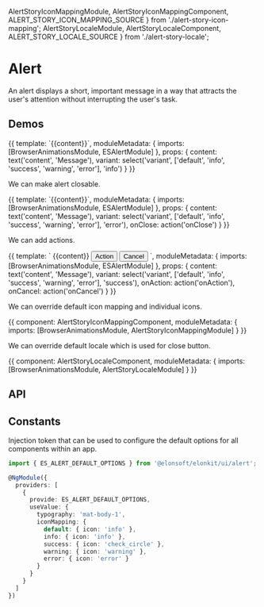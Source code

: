 



  AlertStoryIconMappingModule,
  AlertStoryIconMappingComponent,
  ALERT_STORY_ICON_MAPPING_SOURCE
} from './alert-story-icon-mapping';
  AlertStoryLocaleModule,
  AlertStoryLocaleComponent,
  ALERT_STORY_LOCALE_SOURCE
} from './alert-story-locale';

<Meta title='UI/Alert' decorators={[withKnobs]} />

# Alert

An alert displays a short, important message in a way that attracts the user's attention without
interrupting the user's task.

## Demos

<Canvas source={ALERT_STORY_BASIC_SOURCE}>
  <Story name='Basic' height='100px'>
    {{
      template: `<es-alert [variant]="variant">{{content}}</es-alert>`,
      moduleMetadata: {
        imports: [BrowserAnimationsModule, ESAlertModule]
      },
      props: {
        content: text('content', 'Message'),
        variant: select('variant', ['default', 'info', 'success', 'warning', 'error'], 'info')
      }
    }}
  </Story>
</Canvas>

We can make alert closable.

<Canvas source={ALERT_STORY_CLOSABLE_SOURCE}>
  <Story name='Closable' height='100px'>
    {{
      template: `<es-alert [variant]="variant" closable (closed)="onClose()">{{content}}</es-alert>`,
      moduleMetadata: {
        imports: [BrowserAnimationsModule, ESAlertModule]
      },
      props: {
        content: text('content', 'Message'),
        variant: select('variant', ['default', 'info', 'success', 'warning', 'error'], 'error'),
        onClose: action('onClose')
      }
    }}
  </Story>
</Canvas>

We can add actions.

<Canvas source={ALERT_STORY_CLOSABLE_SOURCE}>
  <Story name='Actions' height='200px'>
    {{
      template: `
        <es-alert [variant]="variant">
          {{content}}
          <es-alert-actions>
            <button mat-flat-button (click)="onAction()">Action</button>
            <button mat-button (click)="onCancel()">Cancel</button>
          </es-alert-actions>
        </es-alert>
      `,
      moduleMetadata: {
        imports: [BrowserAnimationsModule, ESAlertModule]
      },
      props: {
        content: text('content', 'Message'),
        variant: select('variant', ['default', 'info', 'success', 'warning', 'error'], 'success'),
        onAction: action('onAction'),
        onCancel: action('onCancel')
      }
    }}
  </Story>
</Canvas>

We can override default icon mapping and individual icons.

<Canvas source={ALERT_STORY_ICON_MAPPING_SOURCE}>
  <Story name='Icon mapping' height='400px'>
    {{
      component: AlertStoryIconMappingComponent,
      moduleMetadata: {
        imports: [BrowserAnimationsModule, AlertStoryIconMappingModule]
      }
    }}
  </Story>
</Canvas>

We can override default locale which is used for close button.

<Canvas source={ALERT_STORY_LOCALE_SOURCE}>
  <Story name='Locale' height='200px'>
    {{
      component: AlertStoryLocaleComponent,
      moduleMetadata: {
        imports: [BrowserAnimationsModule, AlertStoryLocaleModule]
      }
    }}
  </Story>
</Canvas>

## API

<ArgsTable of={ESAlertComponent} />

## Constants

Injection token that can be used to configure the default options for all components within an app.

```ts
import { ES_ALERT_DEFAULT_OPTIONS } from '@elonsoft/elonkit/ui/alert';

@NgModule({
  providers: [
    {
      provide: ES_ALERT_DEFAULT_OPTIONS,
      useValue: {
        typography: 'mat-body-1',
        iconMapping: {
          default: { icon: 'info' },
          info: { icon: 'info' },
          success: { icon: 'check_circle' },
          warning: { icon: 'warning' },
          error: { icon: 'error' }
        }
      }
    }
  ]
})
```
